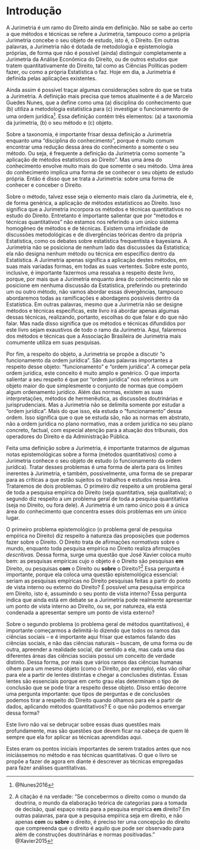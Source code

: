 # Introdução {#introducao}

A Jurimetria é um ramo do Direito ainda em definição. Não se sabe ao certo a que métodos e técnicas se refere a Jurimetria, tampouco como a própria Jurimetria concebe o seu objeto de estudo, isto é, o Direito. Em outras palavras, a Jurimetria não é dotada de metodologia e epistemologia próprias, de forma que não é possível (ainda) distinguir completamente a Jurimetria da Análise Econômica do Direito, ou de outros estudos que tratem quantitativamente do Direito, tal como as Ciências Políticas podem fazer, ou como a própria Estatística o faz. Hoje em dia, a Jurimetria é definida pelas aplicações existentes.

Ainda assim é possível traçar algumas considerações sobre do que se trata a Jurimetria. A definição mais precisa que temos atualmente é a de Marcelo Guedes Nunes, que a define como uma (a) disciplina do conhecimento que (b) utiliza a metodologia estatística para (c) investigar o funcionamento de uma ordem jurídica^[@Nunes2016]. Essa definição contém três elementos: (a) a taxonomia da jurimetria, (b) o seu método e (c) objeto.

Sobre a taxonomia, é importante frisar dessa definição a Jurimetria enquanto uma “disciplina do conhecimento”, porque é muito comum encontrar uma redução dessa área do conhecimento a somente o seu método. Ou seja, é frequente a definição da Jurimetria como somente “a aplicação de métodos estatísticos ao Direito”. Mas uma área do conhecimento envolve muito mais do que somente o seu método. Uma área do conhecimento implica uma forma de se conhecer o seu objeto de estudo própria. Então é disso que se trata a Jurimetria: sobre uma forma de conhecer e conceber o Direito. 

Sobre o método, talvez esse seja o elemento mais claro da Jurimetria, ele é, de forma genérica, a aplicação de métodos estatísticos ao Direito. Isso significa que a Jurimetria incorpora os métodos e técnicas quantitativos no estudo do Direito. Entretanto é importante salientar que por “métodos e técnicas quantitativos” não estamos nos referindo a um único sistema homogêneo de métodos e de técnicas. Existem uma infinidade de discussões metodológicas e de divergências teóricas dentro da própria Estatística, como os debates sobre estatística frequentista e bayesiana. A Jurimetria não se posiciona de nenhum lado das discussões da Estatística; ela não designa nenhum método ou técnica em específico dentro da Estatística. A Jurimetria apenas significa a aplicação destes métodos, em suas mais variadas formas, em todas as suas vertentes. 
Sobre este ponto, inclusive, é importante fazermos uma ressalva a respeito deste livro, porque, por mais que a Jurimetria enquanto área do conhecimento não se posicione em nenhuma discussão da Estatística, preferindo ou preterindo um ou outro método, não vamos abordar essas divergências, tampouco abordaremos todas as ramificações e abordagens possíveis dentro da Estatística. Em outras palavras, mesmo que a Jurimetria não se designe métodos e técnicas específicas, este livro irá abordar apenas algumas dessas técnicas, realizando, portanto, escolhas do que falar e do que não falar. Mas nada disso significa que os métodos e técnicas difundidos por este livro sejam exaustivos de todo o ramo da Jurimetria. Aqui, falaremos dos métodos e técnicas que a Associação Brasileira de Jurimetria mais comumente utiliza em suas pesquisas. 

Por fim, a respeito do objeto, a Jurimetria se propõe a discutir “o funcionamento da ordem jurídica”. São duas palavras importantes a respeito desse objeto: “funcionamento” e “ordem jurídica”. A começar pela ordem jurídica, este conceito é muito amplo e genérico. O que importa salientar a seu respeito é que por “ordem jurídica” nos referimos a um objeto maior do que simplesmente o conjunto de normas que compõem algum ordenamento jurídico. Além das normas, existem as suas interpretações, métodos de hermenêutica, as discussões doutrinárias e jurisprudenciais. Mas a Jurimetria não se delimita somente por estudar a “ordem jurídica”. Mais do que isso, ela estuda o “funcionamento” dessa ordem. Isso significa que o que se estuda são, não as normas em abstrato, não a ordem jurídica no plano normativo, mas a ordem jurídica no seu plano concreto, factual, com especial atenção para a atuação dos tribunais, dos operadores do Direito e da Administração Pública. 

Feita uma definição sobre a Jurimetria, é importante tratarmos de algumas notas epistemológicas sobre a forma (métodos quantitativos) como a Jurimetria conhece o seu objeto de estudo (o funcionamento da ordem jurídica). Tratar desses problemas é uma forma de alerta para os limites inerentes à Jurimetria, e também, possivelmente, uma forma de se preparar para as críticas a que estão sujeitos os trabalhos e estudos nessa área. Trataremos de dois problemas. O primeiro diz respeito a um problema geral de toda a pesquisa empírica do Direito (seja quantitativa, seja qualitativa); o segundo diz respeito a um problema geral de toda a pesquisa quantitativa (seja no Direito, ou fora dele). A Jurimetria é um ramo único pois é a única área do conhecimento que concentra esses dois problemas em um único lugar. 

O primeiro problema epistemológico (o problema geral de pesquisa empírica no Direito) diz respeito à natureza das proposições que podemos fazer sobre o Direito. O Direito trata de afirmações *normativas* sobre o mundo, enquanto toda pesquisa empírica no Direito realiza afirmações *descritivas.* Dessa forma, surge uma questão que José Xavier coloca muito bem: as pesquisas empíricas cujo o objeto é o Direito são pesquisas **em** Direito, ou pesquisas **com** o Direito ou **sobre** o Direito?^[A citação é na verdade: "Se concebermos o direito como o mundo da doutrina, o mundo da elaboração teórica de categorias para a tomada de decisão, qual espaço resta para a pesquisa empírica **em** direito? Em outras palavras, para que a pesquisa empírica seja em direito, e não apenas **com** ou **sobre** o direito, é preciso ter uma concepção do direito que compreenda que o direito é aquilo que pode ser observado para além de construções doutrinárias e normas positivadas." @Xavier2015] Essa pergunta é importante, porque ela coloca uma questão epistemológica essencial: seriam as pesquisas empíricas no Direito pesquisas feitas a partir do ponto de vista interno ou externo do Direito? É possível uma pesquisa empírica em Direito, isto é, assumindo o seu ponto de vista interno? Essa pergunta indica que ainda está em debate se a Jurimetria pode realmente apresentar um ponto de vista interno ao Direito, ou se, por natureza, ela está condenada a apresentar sempre um ponto de vista externo?

Sobre o segundo problema (o problema geral de métodos quantitativos), é importante começarmos a delimitá-lo dizendo que todos os ramos das ciências sociais – e é importante aqui frisar que estamos falando das ciências sociais, e não das ciências naturais – buscam, de uma forma ou de outra, apreender a realidade social, dar sentido a ela, mas cada uma das diferentes áreas das ciências sociais possui um conceito de verdade distinto. Dessa forma, por mais que vários ramos das ciências humanas olhem para um mesmo objeto (como o Direito, por exemplo), elas vão olhar para ele a partir de lentes distintas e chegar a conclusões distintas. Essas lentes são essenciais porque em certo grau elas determinam o tipo de conclusão que se pode tirar a respeito desse objeto. Disso então decorre uma pergunta importante: que tipos de perguntas e de conclusões podemos tirar a respeito do Direito quando olhamos para ele a partir de dados, aplicando métodos quantitativos? E o que não podemos enxergar dessa forma? 

Este livro não vai se debruçar sobre essas duas questões mais profundamente, mas são questões que devem ficar na cabeça de quem lê sempre que ela for aplicar as técnicas aprendidas aqui. 

Estes eram os pontos iniciais importantes de serem tratados antes que nos iniciássemos no método e nas técnicas quantitativas. O que o livro se propõe a fazer de agora em diante é descrever as técnicas empregadas para fazer análises quantitativas.
